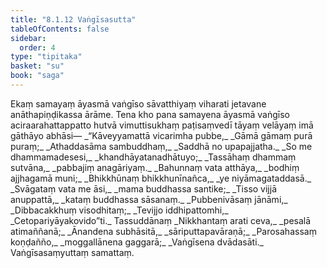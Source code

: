 ```yaml
---
title: "8.1.12 Vaṅgīsasutta"
tableOfContents: false
sidebar:
  order: 4
type: "tipitaka"
basket: "su"
book: "saga"
---
```



<DynamicBreadcrumb />

<Division number="220" book="saga">

<Paragraph number="1369" book="saga">
Ekaṃ samayaṃ āyasmā vaṅgīso sāvatthiyaṃ viharati jetavane anāthapiṇḍikassa ārāme. Tena kho pana samayena āyasmā vaṅgīso aciraarahattappatto hutvā vimuttisukhaṃ paṭisaṃvedī tāyaṃ velāyaṃ imā gāthāyo abhāsi—
</Paragraph>

<Paragraph number="1370" type="verses" book="saga">
_“Kāveyyamattā vicarimha pubbe,_  
_Gāmā gāmaṃ purā puraṃ;_  
_Athaddasāma sambuddhaṃ,_  
_Saddhā no upapajjatha._  

</Paragraph>

<Paragraph number="1371" type="verses" book="saga">
_So me dhammamadesesi,_  
_khandhāyatanadhātuyo;_  
_Tassāhaṃ dhammaṃ sutvāna,_  
_pabbajiṃ anagāriyaṃ._  

</Paragraph>

<Paragraph number="1372" type="verses" book="saga">
_Bahunnaṃ vata atthāya,_  
_bodhiṃ ajjhagamā muni;_  
_Bhikkhūnaṃ bhikkhunīnañca,_  
_ye niyāmagataddasā._  

</Paragraph>

<Paragraph number="1373" type="verses" book="saga">
_Svāgataṃ vata me āsi,_  
_mama buddhassa santike;_  
_Tisso vijjā anuppattā,_  
_kataṃ buddhassa sāsanaṃ._  

</Paragraph>

<Paragraph number="1374" type="verses" book="saga">
_Pubbenivāsaṃ jānāmi,_  
_Dibbacakkhuṃ visodhitaṃ;_  
_Tevijjo iddhipattomhi,_  
_Cetopariyāyakovido”ti._  


</Paragraph>
</Division>

<Paragraph number="1375" type="center" book="saga">
Tassuddānaṃ


</Paragraph>

<Paragraph number="1376" type="verses" book="saga">
_Nikkhantaṃ arati ceva,_  
_pesalā atimaññanā;_  
_Ānandena subhāsitā,_  
_sāriputtapavāraṇā;_  
_Parosahassaṃ koṇḍañño,_  
_moggallānena gaggarā;_  
_Vaṅgīsena dvādasāti._  


</Paragraph>

<Paragraph number="1377" type="center" book="saga">
Vaṅgīsasaṃyuttaṃ samattaṃ.
</Paragraph>
